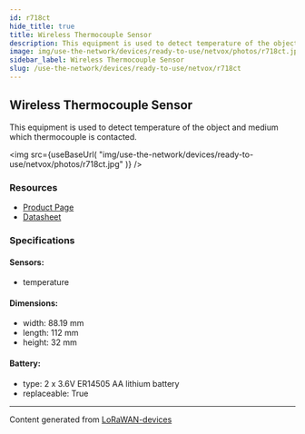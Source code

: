 ```yaml
---
id: r718ct
hide_title: true
title: Wireless Thermocouple Sensor
description: This equipment is used to detect temperature of the object and medium which thermocouple is contacted.
image: img/use-the-network/devices/ready-to-use/netvox/photos/r718ct.jpg
sidebar_label: Wireless Thermocouple Sensor
slug: /use-the-network/devices/ready-to-use/netvox/r718ct
---
```



## Wireless Thermocouple Sensor

This equipment is used to detect temperature of the object and medium which thermocouple is contacted.

<img
src={useBaseUrl(
"img/use-the-network/devices/ready-to-use/netvox/photos/r718ct.jpg"
)}
/>

### Resources

- [Product Page](http://www.netvox.com.tw/product.asp?pro=R718CT)
- [Datasheet](http://www.netvox.com.tw/um/R718CT/R718CTdatasheet.pdf)

### Specifications

#### Sensors:
- temperature
#### Dimensions:
- width: 88.19 mm
- length: 112 mm
- height: 32 mm
#### Battery: 
- type: 2 x 3.6V ER14505 AA lithium battery
- replaceable: True



---
Content generated from [LoRaWAN-devices](https://github.com/TheThingsNetwork/lorawan-devices)